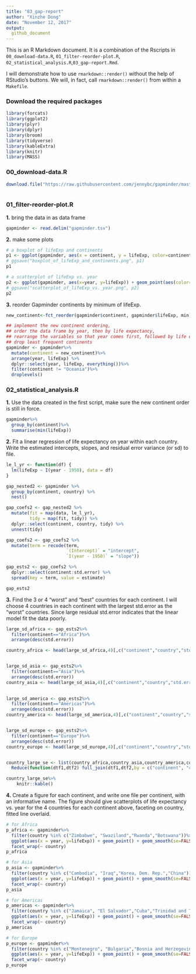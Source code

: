 ```yaml
---
title: "03_gap-report"
author: "Xinzhe Dong"
date: "November 12, 2017"
output: 
  github_document
---
```


This is an R Markdown document. It is a combination of the Rscripts in `00_download-data.R`, `01_filter-reorder-plot.R`, `02_statistical_analysis.R`,`03_gap-report.Rmd`. 

I will demonstrate how to use `rmarkdown::render()` without the help of RStudio's buttons. We will, in fact, call `rmarkdown::render()` from within a `Makefile`.

### Download the required packages
```r
library(forcats)
library(ggplot2)
library(plyr)
library(dplyr)
library(broom)
library(tidyverse)
library(kableExtra)
library(knitr)
library(MASS)

```

### 00_download-data.R
```r
download.file("https://raw.githubusercontent.com/jennybc/gapminder/master/inst/extdata/gapminder.tsv", destfile="gapminder.tsv")
 
```

### 01_filter-reorder-plot.R

**1.** bring the data in as data frame
```r
gapminder <- read.delim("gapminder.tsv")
```

**2.** make some plots
```r
# a boxplot of lifeExp and continents
p1 <- ggplot(gapminder, aes(x = continent, y = lifeExp, color=continent)) + geom_boxplot()
# ggsave("boxplot_of_lifeExp_and_continents.png", p1)
p1

# a scatterplot of lifeExp vs. year
p2 <- ggplot(gapminder, aes(x=year, y=lifeExp)) + geom_point(aes(color=continent),alpha=0.5)
# ggsave("scatterplot_of_lifeExp_vs._year.png", p2)
p2
```

**3.** reorder Gapminder continents by minimum of lifeExp.
```r
new_continent<-fct_reorder(gapminder$continent, gapminder$lifeExp, min)

## implement the new continent ordering, 
## order the data frame by year, then by life expectancy,
## rearrange the variables so that year comes first, followed by life expectancy,
## drop least frequent continents
gapminder <- gapminder%>%
  mutate(continent = new_continent)%>%
  arrange(year, lifeExp) %>% 
  dplyr::select(year, lifeExp, everything())%>%
  filter(continent != "Oceania")%>%
  droplevels()
```

### 02_statistical_analysis.R

**1.** Use the data created in the first script, make sure the new continent order is still in force.
```r
gapminder%>%
  group_by(continent)%>%
  summarise(min(lifeExp))
```

**2.** Fit a linear regression of life expectancy on year within each country. Write the estimated intercepts, slopes, and residual error variance (or sd) to file. 
```r
le_l_yr <- function(df) {
  lm(lifeExp ~ I(year - 1950), data = df)
}

gap_nested2 <- gapminder %>% 
  group_by(continent, country) %>% 
  nest()

gap_coefs2 <- gap_nested2 %>% 
  mutate(fit = map(data, le_l_yr),
         tidy = map(fit, tidy)) %>% 
  dplyr::select(continent, country, tidy) %>% 
  unnest(tidy)

gap_coefs2 <- gap_coefs2 %>%
  mutate(term = recode(term,
                       `(Intercept)` = "intercept",
                       `I(year - 1950)` = "slope"))

gap_ests2 <- gap_coefs2 %>% 
  dplyr::select(continent:std.error) %>% 
  spread(key = term, value = estimate)

gap_ests2
```


**3.** Find the 3 or 4 “worst” and “best” countries for each continent.
I will choose 4 countries in each continent with the largest std.error as the "worst" 
countries. Since large residual std.error indicates that the linear model fit the data poorly.
```r
large_sd_africa <- gap_ests2%>%
  filter(continent=="Africa")%>%
  arrange(desc(std.error))

country_africa <- head(large_sd_africa,4)[,c("continent","country","std.error")]


large_sd_asia <- gap_ests2%>%
  filter(continent=="Asia")%>%
  arrange(desc(std.error))
country_asia <- head(large_sd_asia,4)[,c("continent","country","std.error")]

  
large_sd_america <- gap_ests2%>%
  filter(continent=="Americas")%>%
  arrange(desc(std.error))
country_america <- head(large_sd_america,4)[,c("continent","country","std.error")]


large_sd_europe <- gap_ests2%>%
  filter(continent=="Europe")%>%
  arrange(desc(std.error))
country_europe <- head(large_sd_europe,4)[,c("continent","country","std.error")]


country_large_se <- list(country_africa,country_asia,country_america,country_europe) %>%
  Reduce(function(dtf1,dtf2) full_join(dtf1,dtf2,by = c("continent", "country", "std.error")), .)

country_large_se%>%
	knitr::kable()
```


**4.** Create a figure for each continent, and write one file per continent, with an informative name. The figure should give scatterplots of life expectancy vs. year for the 4 countries for each continent above, faceting on country, fitted line overlaid.
```r
# for Africa
p_africa <- gapminder%>%
  filter(country %in% c("Zimbabwe", "Swaziland","Rwanda","Botswana"))%>%
  ggplot(aes(x = year, y=lifeExp)) + geom_point() + geom_smooth(se=FALSE, method="lm") +
  facet_wrap(~ country)
p_africa

# for Asia
p_asia <- gapminder%>%
  filter(country %in% c("Cambodia", "Iraq","Korea, Dem. Rep.","China"))%>%
  ggplot(aes(x = year, y=lifeExp)) + geom_point() + geom_smooth(se=FALSE, method="lm") +
  facet_wrap(~ country)
p_asia

# for Americas
p_americas <- gapminder%>%
  filter(country %in% c("Jamaica", "El Salvador","Cuba","Trinidad and Tobago"))%>%
  ggplot(aes(x = year, y=lifeExp)) + geom_point() + geom_smooth(se=FALSE, method="lm") +
  facet_wrap(~ country)
p_americas

# for Europe
p_europe <- gapminder%>%
  filter(country %in% c("Montenegro", "Bulgaria","Bosnia and Herzegovina","Albania"))%>%
  ggplot(aes(x = year, y=lifeExp)) + geom_point() + geom_smooth(se=FALSE, method="lm") +
  facet_wrap(~ country)
p_europe
```

